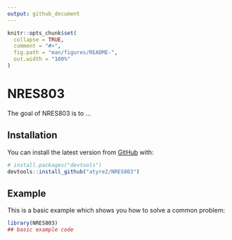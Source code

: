 ```yaml
---
output: github_document
---
```


<!-- README.md is generated from README.Rmd. Please edit that file -->

```r
knitr::opts_chunk$set(
  collapse = TRUE,
  comment = "#>",
  fig.path = "man/figures/README-",
  out.width = "100%"
)
```

# NRES803

<!-- badges: start -->
<!-- badges: end -->

The goal of NRES803 is to ...

## Installation

You can install the latest version from [GitHub](https://github.com/) with:

``` r
# install.packages("devtools")
devtools::install_github("atyre2/NRES803")
```
## Example

This is a basic example which shows you how to solve a common problem:

```r
library(NRES803)
## basic example code
```

